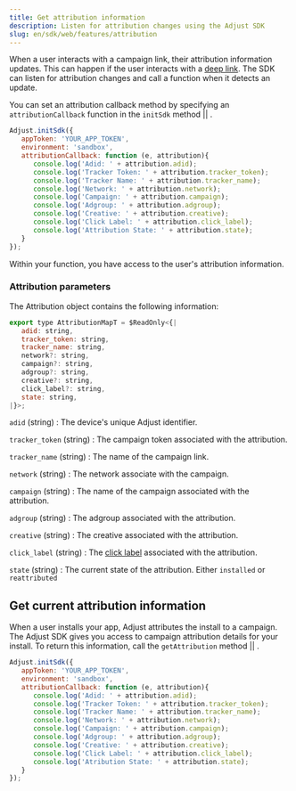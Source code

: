 ```yaml
---
title: Get attribution information
description: Listen for attribution changes using the Adjust SDK
slug: en/sdk/web/features/attribution
---
```



When a user interacts with a campaign link, their attribution information updates. This can happen if the user interacts with a [deep link](https://help.adjust.com/en/article/deep-links). The SDK can listen for attribution changes and call a function when it detects an update.

You can set an attribution callback method by specifying an `attributionCallback` function in the <Tooltip>`initSdk` method || <InitSdk /></Tooltip>.

```js
Adjust.initSdk({
   appToken: 'YOUR_APP_TOKEN',
   environment: 'sandbox',
   attributionCallback: function (e, attribution){
      console.log('Adid: ' + attribution.adid);
      console.log('Tracker Token: ' + attribution.tracker_token);
      console.log('Tracker Name: ' + attribution.tracker_name);
      console.log('Network: ' + attribution.network);
      console.log('Campaign: ' + attribution.campaign);
      console.log('Adgroup: ' + attribution.adgroup);
      console.log('Creative: ' + attribution.creative);
      console.log('Click Label: ' + attribution.click_label);
      console.log('Attribution State: ' + attribution.state);
   }
});
```

Within your function, you have access to the user's attribution information.

<Accordion>

### Attribution parameters

The Attribution object contains the following information:

```js
export type AttributionMapT = $ReadOnly<{|
   adid: string,
   tracker_token: string,
   tracker_name: string,
   network?: string,
   campaign?: string,
   adgroup?: string,
   creative?: string,
   click_label?: string,
   state: string,
|}>;
```

`adid` (string)
: The device's unique Adjust identifier.

`tracker_token` (string)
: The campaign token associated with the attribution.

`tracker_name` (string)
: The name of the campaign link.

`network` (string)
: The network associate with the campaign.

`campaign` (string)
: The name of the campaign associated with the attribution.

`adgroup` (string)
: The adgroup associated with the attribution.

`creative` (string)
: The creative associated with the attribution.

`click_label` (string)
: The [click label](https://help.adjust.com/en/article/user-rewards) associated with the attribution.

`state` (string)
: The current state of the attribution. Either `installed` or `reattributed`


</Accordion>

## Get current attribution information

When a user installs your app, Adjust attributes the install to a campaign. The Adjust SDK gives you access to campaign attribution details for your install. To return this information, call the <Tooltip>`getAttribution` method || <GetAttribution /></Tooltip>.

```js
Adjust.initSdk({
   appToken: 'YOUR_APP_TOKEN',
   environment: 'sandbox',
   attributionCallback: function (e, attribution){
      console.log('Adid: ' + attribution.adid);
      console.log('Tracker Token: ' + attribution.tracker_token);
      console.log('Tracker Name: ' + attribution.tracker_name);
      console.log('Network: ' + attribution.network);
      console.log('Campaign: ' + attribution.campaign);
      console.log('Adgroup: ' + attribution.adgroup);
      console.log('Creative: ' + attribution.creative);
      console.log('Click Label: ' + attribution.click_label);
      console.log('Atribution State: ' + attribution.state);
   }
});
```
